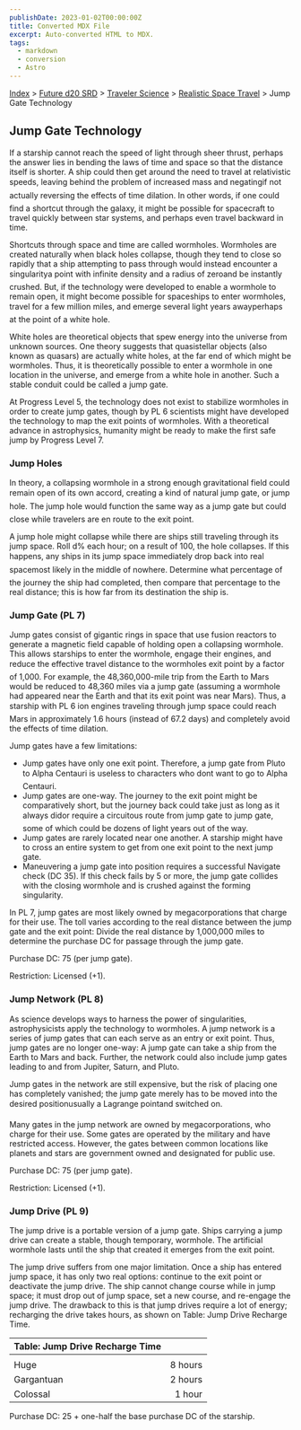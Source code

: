 ```yaml
---
publishDate: 2023-01-02T00:00:00Z
title: Converted MDX File
excerpt: Auto-converted HTML to MDX.
tags:
  - markdown
  - conversion
  - Astro
---
```






[Index](-index) > [Future d20 SRD](future-d20-srd-index) > [Traveler Science](future-d20-srd-traveler-science-index) > [Realistic Space Travel](future-d20-srd-traveler-science-realistic-space-travel-index) > Jump Gate Technology




## Jump Gate Technology


If a starship cannot reach the speed of light through sheer thrust, perhaps the answer lies in bending the laws of time and space so that the distance itself is shorter. A ship could then get around the need to travel at relativistic speeds, leaving behind the problem of increased mass and negatingif not actually reversing the effects of time dilation. In other words, if one could find a shortcut through the galaxy, it might be possible for spacecraft to travel quickly between star systems, and perhaps even travel backward in time.


Shortcuts through space and time are called wormholes. Wormholes are created naturally when black holes collapse, though they tend to close so rapidly that a ship attempting to pass through would instead encounter a singularitya point with infinite density and a radius of zeroand be instantly crushed. But, if the technology were developed to enable a wormhole to remain open, it might become possible for spaceships to enter wormholes, travel for a few million miles, and emerge several light years awayperhaps at the point of a white hole.


White holes are theoretical objects that spew energy into the universe from unknown sources. One theory suggests that quasistellar objects (also known as quasars) are actually white holes, at the far end of which might be wormholes. Thus, it is theoretically possible to enter a wormhole in one location in the universe, and emerge from a white hole in another. Such a stable conduit could be called a jump gate.


At Progress Level 5, the technology does not exist to stabilize wormholes in order to create jump gates, though by PL 6 scientists might have developed the technology to map the exit points of wormholes. With a theoretical advance in astrophysics, humanity might be ready to make the first safe jump by Progress Level 7.


### Jump Holes


In theory, a collapsing wormhole in a strong enough gravitational field could remain open of its own accord, creating a kind of natural jump gate, or jump hole. The jump hole would function the same way as a jump gate but could close while travelers are en route to the exit point.


A jump hole might collapse while there are ships still traveling through its jump space. Roll d% each hour; on a result of 100, the hole collapses. If this happens, any ships in its jump space immediately drop back into real spacemost likely in the middle of nowhere. Determine what percentage of the journey the ship had completed, then compare that percentage to the real distance; this is how far from its destination the ship is.


### Jump Gate (PL 7)


Jump gates consist of gigantic rings in space that use fusion reactors to generate a magnetic field capable of holding open a collapsing wormhole. This allows starships to enter the wormhole, engage their engines, and reduce the effective travel distance to the wormholes exit point by a factor of 1,000. For example, the 48,360,000-mile trip from the Earth to Mars would be reduced to 48,360 miles via a jump gate (assuming a wormhole had appeared near the Earth and that its exit point was near Mars). Thus, a starship with PL 6 ion engines traveling through jump space could reach Mars in approximately 1.6 hours (instead of 67.2 days) and completely avoid the effects of time dilation.


Jump gates have a few limitations:


- Jump gates have only one exit point. Therefore, a jump gate from Pluto to Alpha Centauri is useless to characters who dont want to go to Alpha Centauri.
- Jump gates are one-way. The journey to the exit point might be comparatively short, but the journey back could take just as long as it always didor require a circuitous route from jump gate to jump gate, some of which could be dozens of light years out of the way.
- Jump gates are rarely located near one another. A starship might have to cross an entire system to get from one exit point to the next jump gate.
- Maneuvering a jump gate into position requires a successful Navigate check (DC 35). If this check fails by 5 or more, the jump gate collides with the closing wormhole and is crushed against the forming singularity.


In PL 7, jump gates are most likely owned by megacorporations that charge for their use. The toll varies according to the real distance between the jump gate and the exit point: Divide the real distance by 1,000,000 miles to determine the purchase DC for passage through the jump gate.


Purchase DC: 75 (per jump gate).


Restriction: Licensed (+1).


### Jump Network (PL 8)


As science develops ways to harness the power of singularities, astrophysicists apply the technology to wormholes. A jump network is a series of jump gates that can each serve as an entry or exit point. Thus, jump gates are no longer one-way: A jump gate can take a ship from the Earth to Mars and back. Further, the network could also include jump gates leading to and from Jupiter, Saturn, and Pluto.


Jump gates in the network are still expensive, but the risk of placing one has completely vanished; the jump gate merely has to be moved into the desired positionusually a Lagrange pointand switched on.


Many gates in the jump network are owned by megacorporations, who charge for their use. Some gates are operated by the military and have restricted access. However, the gates between common locations like planets and stars are government owned and designated for public use.


Purchase DC: 75 (per jump gate).


Restriction: Licensed (+1).


### Jump Drive (PL 9)


The jump drive is a portable version of a jump gate. Ships carrying a jump drive can create a stable, though temporary, wormhole. The artificial wormhole lasts until the ship that created it emerges from the exit point.


The jump drive suffers from one major limitation. Once a ship has entered jump space, it has only two real options: continue to the exit point or deactivate the jump drive. The ship cannot change course while in jump space; it must drop out of jump space, set a new course, and re-engage the jump drive. The drawback to this is that jump drives require a lot of energy; recharging the drive takes hours, as shown on Table: Jump Drive Recharge Time.


| Table: Jump Drive Recharge Time |  |
| :--------------------------------- | --: |
|  |  |
| Huge | 8 hours |
| Gargantuan | 2 hours |
| Colossal | 1 hour |



Purchase DC: 25 + one-half the base purchase DC of the starship.



